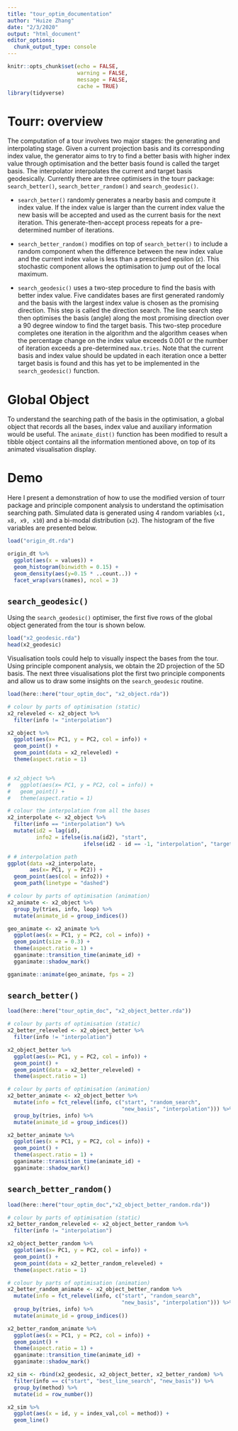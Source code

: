 ```yaml
---
title: "tour_optim_documentation"
author: "Huize Zhang"
date: "2/3/2020"
output: "html_document"
editor_options: 
  chunk_output_type: console
---
```


```r
knitr::opts_chunk$set(echo = FALSE, 
                      warning = FALSE, 
                      message = FALSE,
                      cache = TRUE)
library(tidyverse)
```

# Tourr: overview

The computation of a tour involves two major stages: the generating and interpolating stage. Given a current projection basis and its corresponding index value, the generator aims to try to find a better basis with higher index value through optimisation and the better basis found is called the target basis. The interpolator interpolates the current and target basis geodesically. Currently there are three optimisers in the tourr package: `search_better()`, `search_better_random()` and `search_geodesic()`. 

- `search_better()` randomly generates a nearby basis and compute it index value. If the index value is larger than the current index value the new basis will be accepted and used as the current basis for the next iteration. This generate-then-accept process repeats for a pre-determined number of iterations. 

- `search_better_random()` modifies on top of `search_better()` to include a random component when the difference between the new index value and the current index value is less than a prescribed epsilon ($\varepsilon$). This stochastic component allows the optimisation to jump out of the local maximum.

- `search_geodesic()` uses a two-step procedure to find the basis with better index value. Five candidates bases are first generated randomly and the basis with the largest index value is chosen as the promising direction. This step is called the direction search. The line search step then optimises the basis (angle) along the most promising direction over a 90 degree window to find the target basis.  This two-step procedure completes one iteration in the algorithm and the algorithm ceases when the percentage change on the index value exceeds 0.001 or the number of iteration exceeds a pre-determined `max.tries`. Note that the current basis and index value should be updated in each iteration once a better target basis is found and this has yet to be implemented in the `search_geodesic()` function. 


# Global Object
To understand the searching path of the basis in the optimisation, a global object that records all the bases, index value and auxiliary information would be useful. The `animate_dist()` function has been modified to result a tibble object contains all the information mentioned above, on top of its animated visualisation display. 


# Demo
Here I present a demonstration of how to use the modified version of tourr package and principle component analysis to understand the optimisation searching path. Simulated data is generated using 4 random variables (`x1, x8, x9, x10`) and a bi-modal distribution (`x2`). The histogram of the five variables are presented below. 

```r
load("origin_dt.rda")

origin_dt %>%
  ggplot(aes(x = values)) +
  geom_histogram(binwidth = 0.15) +
  geom_density(aes(y=0.15 * ..count..)) +
  facet_wrap(vars(names), ncol = 3)
```


## `search_geodesic()`

Using the `search_geodesic()` optimiser, the first five rows of the global object generated from the tour is shown below.

```r
load("x2_geodesic.rda")
head(x2_geodesic)
```

Visualisation tools could help to visually inspect the bases from the tour. Using principle component analysis, we obtain the 2D projection of the 5D basis. The next three visualisations plot the first two principle components and allow us to draw some insights on the `search_geodesic` routine. 

<!-- - Colored by the stage in which the basis is generated, direction search bases are further away from the interpolating bases than the line search bases. This shows that the direction search provides a broad exploration of the vector space while line search bases are more clustered in a smaller space (plot 1).  -->

<!-- - Coloring the interpolating bases by start, target and interpolation on top of the direction and line search bases allows us to observe how the bases updated during the optimisation (plot 2). -->



```r
load(here::here("tour_optim_doc", "x2_object.rda"))

# colour by parts of optimisation (static)
x2_releveled <- x2_object %>%
  filter(info != "interpolation") 

x2_object %>%
  ggplot(aes(x= PC1, y = PC2, col = info)) +
  geom_point() +
  geom_point(data = x2_releveled) +
  theme(aspect.ratio = 1)


# x2_object %>% 
#   ggplot(aes(x= PC1, y = PC2, col = info)) +
#   geom_point() +
#   theme(aspect.ratio = 1) 
```


```r
# colour the interpolation from all the bases
x2_interpolate <- x2_object %>% 
  filter(info == "interpolation") %>% 
  mutate(id2 = lag(id),
         info2 = ifelse(is.na(id2), "start", 
                        ifelse(id2 - id == -1, "interpolation", "target")))

# # interpolation path
ggplot(data =x2_interpolate,
       aes(x= PC1, y = PC2)) +
  geom_point(aes(col = info2)) +
  geom_path(linetype = "dashed")


```

```r

# colour by parts of optimisation (animation)
x2_animate <- x2_object %>%
  group_by(tries, info, loop) %>%
  mutate(animate_id = group_indices())

geo_animate <- x2_animate %>%
  ggplot(aes(x = PC1, y = PC2, col = info)) +
  geom_point(size = 0.3) +
  theme(aspect.ratio = 1) +
  gganimate::transition_time(animate_id) +
  gganimate::shadow_mark()

gganimate::animate(geo_animate, fps = 2)

```

## `search_better()`

```r
load(here::here("tour_optim_doc", "x2_object_better.rda"))

# colour by parts of optimisation (static)
x2_better_releveled <- x2_object_better %>%
  filter(info != "interpolation") 

x2_object_better %>%
  ggplot(aes(x= PC1, y = PC2, col = info)) +
  geom_point() +
  geom_point(data = x2_better_releveled) +
  theme(aspect.ratio = 1)

```


```r
# colour by parts of optimisation (animation)
x2_better_animate <- x2_object_better %>%
  mutate(info = fct_relevel(info, c("start", "random_search",
                                    "new_basis", "interpolation"))) %>%
  group_by(tries, info) %>%
  mutate(animate_id = group_indices())

x2_better_animate %>%
  ggplot(aes(x = PC1, y = PC2, col = info)) +
  geom_point() +
  theme(aspect.ratio = 1) +
  gganimate::transition_time(animate_id) +
  gganimate::shadow_mark()


```


## `search_better_random()`

```r
load(here::here("tour_optim_doc","x2_object_better_random.rda"))

# colour by parts of optimisation (static)
x2_better_random_releveled <- x2_object_better_random %>%
  filter(info != "interpolation") 

x2_object_better_random %>%
  ggplot(aes(x= PC1, y = PC2, col = info)) +
  geom_point() +
  geom_point(data = x2_better_random_releveled) +
  theme(aspect.ratio = 1)
```


```r
# colour by parts of optimisation (animation)
x2_better_random_animate <- x2_object_better_random %>%
  mutate(info = fct_relevel(info, c("start", "random_search",
                                    "new_basis", "interpolation"))) %>%
  group_by(tries, info) %>%
  mutate(animate_id = group_indices())

x2_better_random_animate %>%
  ggplot(aes(x = PC1, y = PC2, col = info)) +
  geom_point() +
  theme(aspect.ratio = 1) +
  gganimate::transition_time(animate_id) +
  gganimate::shadow_mark()
```

```r
x2_sim <- rbind(x2_geodesic, x2_object_better, x2_better_random) %>% 
  filter(info == c("start", "best_line_search", "new_basis")) %>% 
  group_by(method) %>% 
  mutate(id = row_number())

x2_sim %>% 
  ggplot(aes(x = id, y = index_val,col = method)) + 
  geom_line()
```



